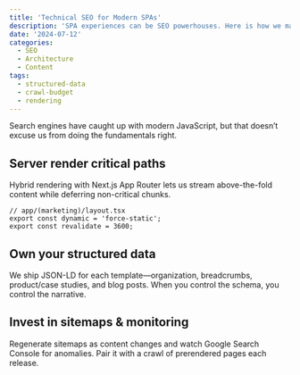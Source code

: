 ```yaml
---
title: 'Technical SEO for Modern SPAs'
description: 'SPA experiences can be SEO powerhouses. Here is how we make sure bots and humans see the same content.'
date: '2024-07-12'
categories:
  - SEO
  - Architecture
  - Content
tags:
  - structured-data
  - crawl-budget
  - rendering
---
```


Search engines have caught up with modern JavaScript, but that doesn’t excuse us from doing the fundamentals right.

## Server render critical paths

Hybrid rendering with Next.js App Router lets us stream above-the-fold content while deferring non-critical chunks.

```tsx
// app/(marketing)/layout.tsx
export const dynamic = 'force-static';
export const revalidate = 3600;
```

## Own your structured data

We ship JSON-LD for each template—organization, breadcrumbs, product/case studies, and blog posts. When you control the schema, you control the narrative.

## Invest in sitemaps & monitoring

Regenerate sitemaps as content changes and watch Google Search Console for anomalies. Pair it with a crawl of prerendered pages each release.
